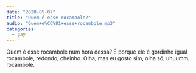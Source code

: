 ```yaml
---
date: "2020-05-07"
title: "Quem é esse rocambole?"
audio: "Quem+e%CC%81+esse+rocambole.mp3"
categories:
  - gay
---
```


Quem é esse rocambole num hora dessa? É porque ele é gordinho igual rocambole, redondo, cheinho. Olha, mas eu gosto sim, olha só, uhuumm, rocambole.